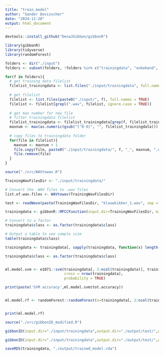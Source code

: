 ```yaml
---
title: "train_model"
author: "Sander Devisscher"
date: "2024-11-20"
output: html_document
---
```


```r
devtools::install_github("DenaJGibbon/gibbonR")
```

```r
library(gibbonR)
library(tidyverse)
library(randomForest)
```

```r
folders <- dir("./input")
folders <- subset(folders, !folders %in% c("trainingdata", "onbekend", "testdata"))

for(f in folders){
  # get training data filelist
  filelist_trainingdata <- list.files("./input/trainingdata", full.names = TRUE)
  
  # get filelist
  filelist <- list.files(paste0("./input/", f), full.names = TRUE)
  filelist <- filelist[grepl(".wav", filelist, ignore.case = TRUE)]
  
  # get max number for new file
  # filter trainingdata filelist
  filelist_trainingdata <- filelist_trainingdata[grep(f, filelist_trainingdata)]
  maxnum <- max(as.numeric(gsub("[^0-9]", "", filelist_trainingdata)))
  
  # copy files to trainingdata folder
  for(file in filelist){
    maxnum <- maxnum + 1
    file.copy(file, paste0("./input/trainingdata/", f, "_", maxnum, ".wav"))
    file.remove(file)
  }
}
```

```r
source("./src/WAVtowav.R")
```

```r
TrainingWavFilesDir <- "./input/trainingdata/"

# Convert the .WAV files to .wav files
list.of.wav.files <- WAVtowav(TrainingWavFilesDir)
```

```r
test <- readWave(paste(TrainingWavFilesDir, "klauwkikker_1.wav", sep = ""))
```

```r
trainingdata <- gibbonR::MFCCFunction(input.dir=TrainingWavFilesDir, min.freq = 400, max.freq = 1600,win.avg="standard")

# Convert to a factor
trainingdata$class <- as.factor(trainingdata$class)

# Output a table to see sample size
table(trainingdata$class)
```

```r
trainingdata <- trainingdata[, sapply(trainingdata, function(x) length(unique(x)) > 1)]
```

```r
trainingdata$class <- as.factor(trainingdata$class)


ml.model.svm <- e1071::svm(trainingdata[, 2:ncol(trainingdata)], trainingdata$class, kernel = "radial", 
                           cross = nrow(trainingdata),
                           probability = TRUE)

print(paste('SVM accuracy',ml.model.svm$tot.accuracy))


ml.model.rf <- randomForest::randomForest(x=trainingdata[, 2:ncol(trainingdata)], y = trainingdata$class)


print(ml.model.rf)
```

```r
source("./src/gibbonID_modified.R")

gibbonID(input.dir="./input/trainingdata",output.dir="./output/test/",win.avg='standard',add.spectrograms=TRUE,min.freq=400,max.freq=1600,class='no.clustering')

gibbonID(input.dir="./input/trainingdata",output.dir="./output/test/",win.avg='standard',class='affinity.fixed', q.fixed=0.1,add.spectrograms=TRUE,min.freq=400,max.freq=1600)
```

```r
saveRDS(trainingdata, "./output/trained_model.rda")
```

